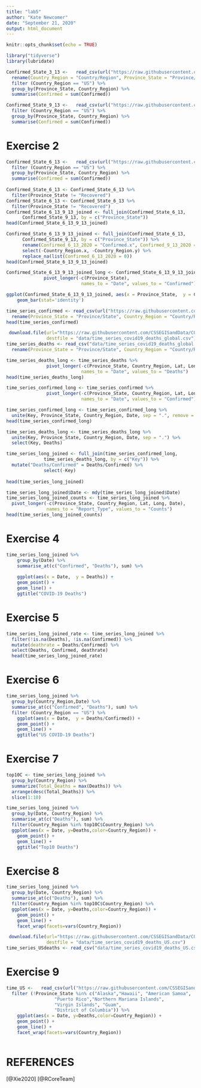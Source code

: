 ```yaml
---
title: "lab5"
author: "Kate Newcomer"
date: "September 21, 2020"
output: html_document
---
```


```r
knitr::opts_chunk$set(echo = TRUE)
```

```r
library("tidyverse")
library(lubridate)
```

```r
Confirmed_State_3_13 <-   read_csv(url("https://raw.githubusercontent.com/CSSEGISandData/COVID-19/master/csse_covid_19_data/csse_covid_19_daily_reports/03-13-2020.csv")) %>%
  rename(Country_Region = "Country/Region", Province_State = "Province/State") %>% 
  filter (Country_Region == "US") %>% 
  group_by(Province_State, Country_Region) %>% 
  summarise(Confirmed = sum(Confirmed)) 
```

```r
Confirmed_State_9_13 <-   read_csv(url("https://raw.githubusercontent.com/CSSEGISandData/COVID-19/master/csse_covid_19_data/csse_covid_19_daily_reports/09-13-2020.csv")) %>% 
  filter (Country_Region == "US") %>% 
  group_by(Province_State, Country_Region) %>% 
  summarise(Confirmed = sum(Confirmed)) 
```

# Exercise 2
```r
Confirmed_State_6_13 <-   read_csv(url("https://raw.githubusercontent.com/CSSEGISandData/COVID-19/master/csse_covid_19_data/csse_covid_19_daily_reports/06-13-2020.csv")) %>%
  filter (Country_Region == "US") %>% 
  group_by(Province_State, Country_Region) %>% 
  summarise(Confirmed = sum(Confirmed)) 
  
Confirmed_State_6_13 <- Confirmed_State_6_13 %>% 
  filter(Province_State != "Recovered") 
Confirmed_State_6_13 <- Confirmed_State_6_13 %>% 
  filter(Province_State != "Recovered") 
Confirmed_State_6_13_9_13_joined <- full_join(Confirmed_State_6_13,
      Confirmed_State_9_13, by = c("Province_State"))
head(Confirmed_State_6_13_9_13_joined)
```

```r
Confirmed_State_6_13_9_13_joined <- full_join(Confirmed_State_6_13,
      Confirmed_State_9_13, by = c("Province_State")) %>% 
      rename(Confirmed_6_13_2020 = "Confirmed.x", Confirmed_9_13_2020 = "Confirmed.y") %>% 
      select(-Country_Region.x, -Country_Region.y) %>% 
      replace_na(list(Confirmed_6_13_2020 = 0))
head(Confirmed_State_6_13_9_13_joined)
```
```r
Confirmed_State_6_13_9_13_joined_long <- Confirmed_State_6_13_9_13_joined %>% 
              pivot_longer(-c(Province_State),
                            names_to = "Date", values_to = "Confirmed")
```
```r
ggplot(Confirmed_State_6_13_9_13_joined, aes(x = Province_State,  y = Confirmed_6_13_2020))  + 
    geom_bar(stat='identity')
```
```r
time_series_confirmed <- read_csv(url("https://raw.githubusercontent.com/CSSEGISandData/COVID-19/master/csse_covid_19_data/csse_covid_19_time_series/time_series_covid19_confirmed_global.csv")) %>%
  rename(Province_State = "Province/State", Country_Region = "Country/Region")
head(time_series_confirmed)
```
```r
 download.file(url="https://raw.githubusercontent.com/CSSEGISandData/COVID-19/master/csse_covid_19_data/csse_covid_19_time_series/time_series_covid19_deaths_global.csv", 
               destfile = "data/time_series_covid19_deaths_global.csv")
time_series_deaths <- read_csv("data/time_series_covid19_deaths_global.csv")%>%
  rename(Province_State = "Province/State", Country_Region = "Country/Region") 
```
```r
time_series_deaths_long <- time_series_deaths %>% 
               pivot_longer(-c(Province_State, Country_Region, Lat, Long),
                            names_to = "Date", values_to = "Deaths") 
head(time_series_deaths_long)

```
```r
time_series_confirmed_long <- time_series_confirmed %>% 
               pivot_longer(-c(Province_State, Country_Region, Lat, Long),
                            names_to = "Date", values_to = "Confirmed") 

time_series_confirmed_long <- time_series_confirmed_long %>% 
  unite(Key, Province_State, Country_Region, Date, sep = ".", remove = FALSE)
head(time_series_confirmed_long)
```
```r
time_series_deaths_long <- time_series_deaths_long %>% 
  unite(Key, Province_State, Country_Region, Date, sep = ".") %>% 
  select(Key, Deaths)

time_series_long_joined <- full_join(time_series_confirmed_long,
              time_series_deaths_long, by = c("Key")) %>% 
  mutate("Deaths/Confirmed" = Deaths/Confirmed) %>%
              select(-Key) 
  
head(time_series_long_joined)
```
```r
time_series_long_joined$Date <- mdy(time_series_long_joined$Date)
time_series_long_joined_counts <- time_series_long_joined %>% 
  pivot_longer(-c(Province_State, Country_Region, Lat, Long, Date),
               names_to = "Report_Type", values_to = "Counts")
head(time_series_long_joined_counts)
```
# Exercise 4
```r
time_series_long_joined %>% 
    group_by(Date) %>% 
    summarise_at(c("Confirmed", "Deaths"), sum) %>% 
    
    ggplot(aes(x = Date,  y = Deaths)) + 
    geom_point() +
    geom_line() +
    ggtitle("COVID-19 Deaths")
```
# Exercise 5
```r
time_series_long_joined_rate <- time_series_long_joined %>%
  filter(!is.na(Deaths), !is.na(Confirmed)) %>%
  mutate(deathrate = Deaths/Confirmed) %>%
  select(Deaths, Confirmed, deathrate)
  head(time_series_long_joined_rate)
```

# Exercise 6
```r

  
time_series_long_joined %>% 
  group_by(Country_Region,Date) %>% 
  summarise_at(c("Confirmed", "Deaths"), sum) %>% 
  filter (Country_Region == "US") %>% 
    ggplot(aes(x = Date,  y = Deaths/Confirmed)) + 
    geom_point() +
    geom_line() +
    ggtitle("US COVID-19 Deaths")
```

# Exercise 7
```r
top10C <- time_series_long_joined %>% 
  group_by(Country_Region) %>% 
  summarize(Total_Deaths = max(Deaths)) %>%
  arrange(desc(Total_Deaths)) %>%
  slice(1:10) 

time_series_long_joined %>%
  group_by(Date, Country_Region) %>%
  summarise_at(c("Deaths"), sum) %>%
  filter(Country_Region %in% top10C$Country_Region) %>% 
  ggplot(aes(x = Date, y=Deaths,color=Country_Region)) + 
    geom_point() +
    geom_line() +
    ggtitle("Top10 Deaths")
```

# Exercise 8
```r
time_series_long_joined %>%
  group_by(Date, Country_Region) %>%
  summarise_at(c("Deaths"), sum) %>%
  filter(Country_Region %in% top10C$Country_Region) %>% 
  ggplot(aes(x = Date, y=Deaths,color=Country_Region)) + 
    geom_point() +
    geom_line() +
    facet_wrap(facets=vars(Country_Region))
```
```r
 download.file(url="https://raw.githubusercontent.com/CSSEGISandData/COVID-19/master/csse_covid_19_data/csse_covid_19_time_series/time_series_covid19_deaths_US.csv", 
               destfile = "data/time_series_covid19_deaths_US.csv")
time_series_USdeaths <- read_csv("data/time_series_covid19_deaths_US.csv")
```

# Exercise 9
```r
time_US <-   read_csv(url("https://raw.githubusercontent.com/CSSEGISandData/COVID-19/master/csse_covid_19_data/csse_covid_19_time_series/time_series_covid19_deaths_US.csv")) %>% 
  filter (!Province_State %in% c("Alaska","Hawaii", "American Samoa",
                  "Puerto Rico","Northern Mariana Islands", 
                  "Virgin Islands", "Guam",
                  "District of Columbia")) %>%
    ggplot(aes(x = Date, y=Deaths,color=Country_Region)) + 
    geom_point() +
    geom_line() +
    facet_wrap(facets=vars(Country_Region))
  
```
# REFERENCES
[@Xie2020]
[@RCoreTeam]






